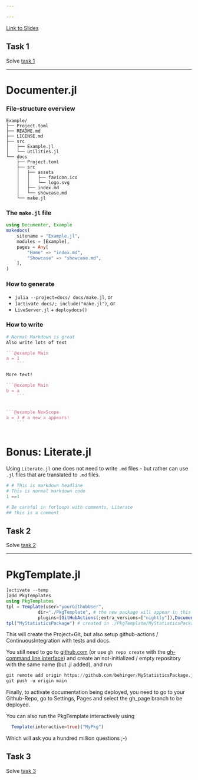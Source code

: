 ```yaml
---

---
```


::: callout
[Link to Slides](slides.qmd)
:::

## Task 1

Solve [task 1](tasks.qmd#1)

----

# Documenter.jl

### File-structure overview

```
Example/
├── Project.toml
├── README.md
├── LICENSE.md
├── src
│   ├── Example.jl
│   └── utilities.jl
└── docs
    ├── Project.toml
    ├── src
    │   ├── assets
    │   │   ├── favicon.ico
    │   │   └── logo.svg
    │   ├── index.md
    │   └── showcase.md
    └── make.jl
```

### The `make.jl` file 
```julia
using Documenter, Example
makedocs(
	sitename = "Example.jl",
	modules = [Example],
	pages = Any[
	    "Home" => "index.md",
	    "Showcase" => "showcase.md",
	],
)
```

### How to generate
 - `julia --project=docs/ docs/make.jl`, or
 - `]activate docs/; include("make.jl")`, or
 - `LiveServer.jl` + `deploydocs()`

### How to write

```julia
# Normal Markdown is great
Also write lots of text

```@example Main
a = 1
    ```

More text!

```@example Main
b = a
    ```


```@example NewScope
a = 3 # a new a appears!
    ```
 
```

# Bonus: Literate.jl 
Using `Literate.jl` one does not need to write `.md` files - but rather can use `.jl` files that are translated to `.md` files.

```julia
# # This is markdown headline
# This is normal markdown code
1 ==1

# Be careful in forloops with comments, Literate
## this is a comment
```


## Task 2

Solve [task 2](tasks.qmd#2)

----

# PkgTemplate.jl 
```julia
]activate --temp
]add PkgTemplates
using PkgTemplates
tpl = Template(user="yourGithubUser",
            dir="./PkgTemplate", # the new package will appear in this folder
            plugins=[GitHubActions(;extra_versions=["nightly"]),Documenter{GitHubActions}()])
tpl("MyStatisticsPackage") # created in ./PkgTemplate/MyStatisticsPackage/Project.toml
```


This will create the Project+Git, but also setup github-actions / ContinuousIntegration with tests and docs.

You still need to go to [github.com](https://github.com) (or use `gh repo create` with the [gh-command line interface](https://cli.github.com/)) and create an not-initialized / empty repository with the same name (but .jl added), and run 
```julia
git remote add origin https://github.com/behinger/MyStatisticsPackage.jl
git push -u origin main
```

Finally, to activate documentation being deployed, you need to go to your Github-Repo, go to Settings, Pages and select the gh_page branch to be deployed.

::: callout-tip
You can also run the PkgTemplate interactively using
```julia
  Template(interactive=true)("MyPkg")
```
Which will ask you a hundred million questions ;-)
::: 


## Task 3

Solve [task 3](tasks.qmd#3)
